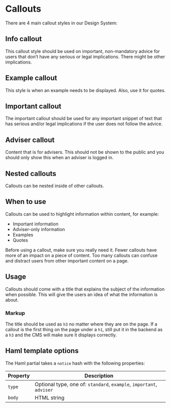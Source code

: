 
# Callouts

There are 4 main callout styles in our Design System:

## Info callout

This callout style should be used on important, non-mandatory advice for users that don’t have any serious or legal implications. There might be other implications.

<Preview>
  <Story id="components-callouts--standard" />
</Preview>

## Example callout

This style is when an example needs to be displayed. Also, use it for quotes.

<Preview>
  <Story id="components-callouts--example" />
</Preview>

## Important callout

The important callout should be used for any important snippet of text that has serious and/or legal implications if the user does not follow the advice.

<Preview>
  <Story id="components-callouts--important" />
</Preview>

## Adviser callout

Content that is for advisers. This should not be shown to the public and you should only show this when an adviser is logged in.

<Preview>
  <Story id="components-callouts--adviser" />
</Preview>

## Nested callouts

Callouts can be nested inside of other callouts.

<Preview>
  <Story id="components-callouts--nested" />
</Preview>

## When to use

Callouts can be used to highlight information within content, for example:

- Important information
- Adviser-only information
- Examples
- Quotes

Before using a callout, make sure you really need it. Fewer callouts have more of an impact on a piece of content. Too many callouts can confuse and distract users from other important content on a page.

## Usage

Callouts should come with a title that explains the subject of the information when possible. This will give the users an idea of what the information is about.

### Markup

The title should be used as `h3` no matter where they are on the page. If a callout is the first thing on the page under a `h1`, still put it in the backend as a `h3` and the CMS will make sure it displays correctly.

## Haml template options

The Haml partial takes a `notice` hash with the following properties:

| Property | Description                                                          |
| -------- | -------------------------------------------------------------------- |
| `type`   | Optional type, one of: `standard`, `example`, `important`, `adviser` |
| `body`   | HTML string                                                          |
